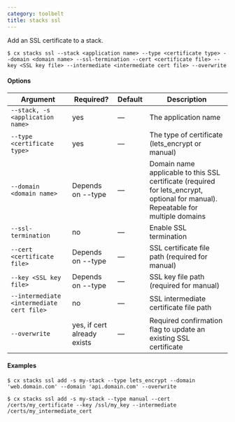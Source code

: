 ```yaml
---
category: toolbelt
title: stacks ssl
---
```


Add an SSL certificate to a stack.

```shell
$ cx stacks ssl --stack <application name> --type <certificate type> --domain <domain name> --ssl-termination --cert <certificate file> --key <SSL key file> --intermediate <intermediate cert file> --overwrite
```

#### Options

| Argument | Required? | Default | Description |
|  ---  |  ---  |  ---  |  ---  |
| `--stack, -s <application name>` | yes | — | The application name |
| `--type <certificate type>` | yes | — | The type of certificate (lets_encrypt or manual) |
| `--domain <domain name>` | Depends on --type | — | Domain name applicable to this SSL certificate (required for  lets_encrypt, optional for manual). Repeatable for multiple domains |
| `--ssl-termination` | no | — | Enable SSL termination |
| `--cert <certificate file>` | Depends on --type | — | SSL certificate file path (required for manual) |
| `--key <SSL key file>` | Depends on --type | — | SSL key file path (required for manual) |
| `--intermediate <intermediate cert file>` | no | — | SSL intermediate certificate file path |
| `--overwrite` | yes, if cert already exists | — | Required confirmation flag to update an existing SSL certificate |

#### Examples

```shell
$ cx stacks ssl add -s my-stack --type lets_encrypt --domain 'web.domain.com' --domain 'api.domain.com' --overwrite

$ cx stacks ssl add -s my-stack --type manual --cert /certs/my_certificate --key /ssl/my_key --intermediate /certs/my_intermediate_cert
```

